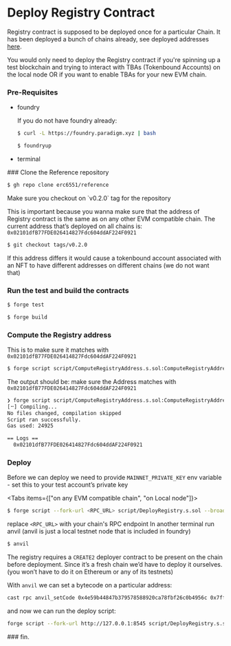 
# Deploy Registry Contract

Registry contract is supposed to be deployed once for a particular Chain. It has been deployed a bunch of chains already, see deployed addresses [here](/contracts/deployments).

<Callout emoji="👉" type="info">
You would only need to deploy the Registry contract if you're spinning up a test blockchain and trying to interact with TBAs (Tokenbound Accounts) on the local node OR if you want to enable TBAs for your new EVM chain.
</Callout>

### Pre-Requisites

- foundry

    If you do not have foundry already:

    ```bash
    $ curl -L https://foundry.paradigm.xyz | bash
    ```
    ```bash
    $ foundryup
    ```

- terminal

<Steps>
### Clone the Reference repository

```bash
$ gh repo clone erc6551/reference
```



<Callout emoji="❗" type="error">
Make sure you checkout on `v0.2.0` tag for the repository

This is important because you wanna make sure that the address of Registry contract is the same as on any other EVM compatible chain. The current address that’s deployed on all chains is: `0x02101dfB77FDE026414827Fdc604ddAF224F0921`
</Callout>

```bash
$ git checkout tags/v0.2.0
```

<Callout emoji="⚠️" type="warning">

If this address differs it would cause a tokenbound account associated with an NFT to have different addresses on different chains (we do not want that)
</Callout>

### Run the test and build the contracts
```bash
$ forge test
```
```bash
$ forge build
```

### Compute the Registry address
This is to make sure it matches with `0x02101dfB77FDE026414827Fdc604ddAF224F0921`
```bash
$ forge script script/ComputeRegistryAddress.s.sol:ComputeRegistryAddress
```

The output should be:
<Callout emoji="👉" type="info">
make sure the Address matches with `0x02101dfB77FDE026414827Fdc604ddAF224F0921`
</Callout>
```bash
❯ forge script script/ComputeRegistryAddress.s.sol:ComputeRegistryAddress
[⠒] Compiling...
No files changed, compilation skipped
Script ran successfully.
Gas used: 24925

== Logs ==
  0x02101dfB77FDE026414827Fdc604ddAF224F0921
```
### Deploy
Before we can deploy we need to provide `MAINNET_PRIVATE_KEY` env variable - set this to your test account’s private key

<Tabs items={["on any EVM compatible chain", "on Local node"]}>
<Tab>
```bash
$ forge script --fork-url <RPC_URL> script/DeployRegistry.s.sol --broadcast
```
replace `<RPC_URL>` with your chain's RPC endpoint
</Tab>
<Tab>
In another terminal run anvil (anvil is just a local testnet node that is included in foundry)
```bash
$ anvil
```
The registry requires a `CREATE2` deployer contract to be present on the chain before deployment. Since it’s a fresh chain we’d have to deploy it ourselves. (you won’t have to do it on Ethereum or any of its testnets)

With `anvil` we can set a bytecode on a particular address:
```bash
cast rpc anvil_setCode 0x4e59b44847b379578588920ca78fbf26c0b4956c 0x7fffffffffffffffffffffffffffffffffffffffffffffffffffffffffffffffe03601600081602082378035828234f58015156039578182fd5b8082525050506014600cf3
```

and now we can run the deploy script:
```bash
forge script --fork-url http://127.0.0.1:8545 script/DeployRegistry.s.sol --broadcast
```

</Tab>
</Tabs>
### fin.
</Steps>

